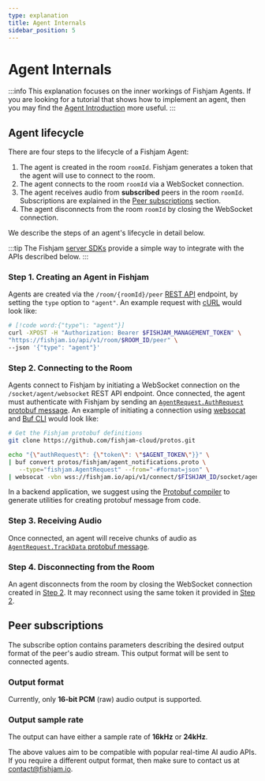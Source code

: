 ```yaml
---
type: explanation
title: Agent Internals
sidebar_position: 5
---
```



# Agent Internals

:::info
This explanation focuses on the inner workings of Fishjam Agents.
If you are looking for a tutorial that shows how to implement an agent, then you may find the [Agent Introduction](../tutorials/agents) more useful.
:::

<AgentDefinition />

## Agent lifecycle

There are four steps to the lifecycle of a Fishjam Agent:

1. The agent is created in the room `roomId`.
   Fishjam generates a token that the agent will use to connect to the room.
2. The agent connects to the room `roomId` via a WebSocket connection.
3. The agent receives audio from **subscribed** peers in the room `roomId`.
   Subscriptions are explained in the [Peer subscriptions](#peer-subscriptions) section.
4. The agent disconnects from the room `roomId` by closing the WebSocket connection.

We describe the steps of an agent's lifecycle in detail below.

:::tip
The Fishjam [server SDKs](../tutorials/agents#writing-an-agent) provide a simple way to integrate with the APIs described below.
:::

### Step 1. Creating an Agent in Fishjam

Agents are created via the `/room/{roomId}/peer` [REST API](../api/reference#rest-api) endpoint, by setting the `type` option to `"agent"`.
An example request with [cURL](https://curl.se/) would look like:

```bash
# [!code word:{"type"\: "agent"}]
curl -XPOST -H "Authorization: Bearer $FISHJAM_MANAGEMENT_TOKEN" \
"https://fishjam.io/api/v1/room/$ROOM_ID/peer" \
--json '{"type": "agent"}'
```

### Step 2. Connecting to the Room

Agents connect to Fishjam by initiating a WebSocket connection on the `/socket/agent/websocket` REST API endpoint.
Once connected, the agent must authenticate with Fishjam by sending an [`AgentRequest.AuthRequest` protobuf message](../api/reference#protobufs).
An example of initiating a connection using [websocat](https://github.com/vi/websocat) and [Buf CLI](https://buf.build/docs/cli/) would look like:

```bash
# Get the Fishjam protobuf definitions
git clone https://github.com/fishjam-cloud/protos.git

echo "{\"authRequest\": {\"token\": \"$AGENT_TOKEN\"}}" \
| buf convert protos/fishjam/agent_notifications.proto \
   --type="fishjam.AgentRequest" --from="-#format=json" \
| websocat -vbn wss://fishjam.io/api/v1/connect/$FISHJAM_ID/socket/agent/websocket
```

In a backend application, we suggest using the [Protobuf compiler](https://protobuf.dev/installation/) to generate utilities for creating protobuf message from code.

### Step 3. Receiving Audio

Once connected, an agent will receive chunks of audio as [`AgentRequest.TrackData` protobuf message](../api/reference#protobufs).

### Step 4. Disconnecting from the Room

An agent disconnects from the room by closing the WebSocket connection created in [Step 2](#step-2.-connecting-to-the-room).
It may reconnect using the same token it provided in [Step 2](#step-2-connecting-to-the-room).

## Peer subscriptions

<Subscriptions />

The subscribe option contains parameters describing the desired output format of the peer's audio stream.
This output format will be sent to connected agents.

### Output format

Currently, only **16-bit PCM** (raw) audio output is supported.

### Output sample rate

The output can have either a sample rate of **16kHz** or **24kHz**.

The above values aim to be compatible with popular real-time AI audio APIs.
If you require a different output format, then make sure to contact us at contact@fishjam.io.
